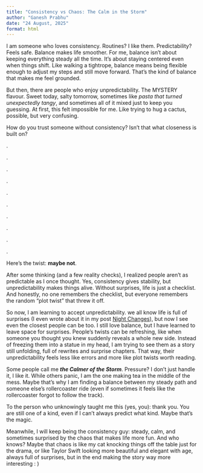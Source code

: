 ```yaml
---
title: "Consistency vs Chaos: The Calm in the Storm"
author: "Ganesh Prabhu"
date: "24 August, 2025"
format: html
---
```

I am someone who loves consistency. Routines? I like them. Predictability? Feels safe. Balance makes life smoother. For me, balance isn’t about keeping everything steady all the time. It’s about staying centered even when things shift. Like walking a tightrope, balance means being flexible enough to adjust my steps and still move forward. That’s the kind of balance that makes me feel grounded.


But then, there are people who enjoy unpredictability. The MYSTERY flavour. Sweet today, salty tomorrow, sometimes like *pasta that turned unexpectedly tangy*, and sometimes all of it mixed just to keep you guessing. At first, this felt impossible for me.  Like trying to hug a cactus, possible, but very confusing.


How do you trust someone without consistency? Isn’t that what closeness is built on?


.


.


.


.


.


.


.


.


.


.


Here’s the twist: **maybe not**.


After some thinking (and a few reality checks), I realized people aren’t as predictable as I once thought. Yes, consistency gives stability, but unpredictability makes things alive. Without surprises, life is just a checklist. And honestly, no one remembers the checklist, but everyone remembers the random “plot twist” that threw it off.


So now, I am learning to accept unpredictability. we all know life is full of surprises (I even wrote about it in my post [Night Changes](https://ganesh-v-gp.quarto.pub/blog/posts/night-changes/)), but now I see even the closest people can be too. I still love balance, but I have learned to leave space for surprises. People’s twists can be refreshing, like when someone you thought you knew suddenly reveals a whole new side. Instead of freezing them into a statue in my head, I am trying to see them as a story still unfolding, full of rewrites and surprise chapters. That way, their unpredictability feels less like errors and more like plot twists worth reading.


Some people call me ***the Calmer of the Storm***. Pressure? I don’t just handle it, I like it. While others panic, I am the one making tea in the middle of the mess. Maybe that’s why I am finding a balance between my steady path and someone else’s rollercoaster ride (even if sometimes it feels like the rollercoaster forgot to follow the track).


To the person who unknowingly taught me this (yes, you): thank you. You are still one of a kind, even if I can’t always predict what kind. Maybe that’s the magic.


Meanwhile, I will keep being the consistency guy: steady, calm, and sometimes surprised by the chaos that makes life more fun. And who knows? Maybe that chaos is like my cat knocking things off the table just for the drama, or like Taylor Swift looking more beautiful and elegant with age, always full of surprises, but in the end making the story way more interesting : )
